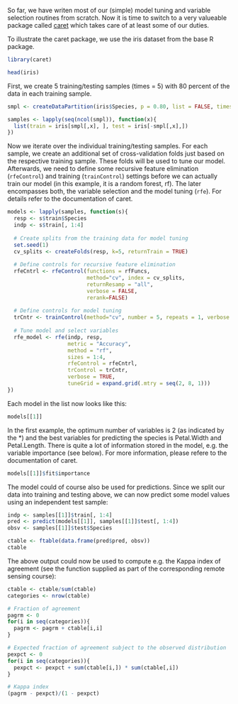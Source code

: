 <!---
Version: "2013-10-23"
Copyright (C) 2013 Thomas Nauss, GNU GPL (>=3)
-->
So far, we have writen most of our (simple) model tuning and variable selection routines from scratch. Now it is time to switch to a very valueable package called [caret](http://topepo.github.io/caret/index.html) which takes care of at least some of our duties.

To illustrate the caret package, we use the iris dataset from the base R package.
```r
library(caret)

head(iris)
```

First, we create 5 training/testing samples (times = 5) with 80 percent of the data in each training sample.
```r
smpl <- createDataPartition(iris$Species, p = 0.80, list = FALSE, times = 5)

samples <- lapply(seq(ncol(smpl)), function(x){
  list(train = iris[smpl[,x], ], test = iris[-smpl[,x],])
})
```

Now we iterate over the individual training/testing samples. For each sample, we create an additional set of cross-validation folds just based on the respective training sample. These folds will be used to tune our model. Afterwards, we need to define some recursive feature elimination (``rfeControl``) and training (``trainControl``) settings before we can actually train our model (in this example, it is a random forest, rf). The later encompasses both, the variable selection and the model tuning (``rfe``). For details refer to the documentation of caret.
```r
models <- lapply(samples, function(s){
  resp <- s$train$Species
  indp <- s$train[, 1:4]
  
  # Create splits from the training data for model tuning
  set.seed(1)
  cv_splits <- createFolds(resp, k=5, returnTrain = TRUE)
  
  # Define controls for recursive feature elimination
  rfeCntrl <- rfeControl(functions = rfFuncs,
                         method="cv", index = cv_splits,
                         returnResamp = "all",
                         verbose = FALSE,
                         rerank=FALSE)
  
  # Define controls for model tuning
  trCntr <- trainControl(method="cv", number = 5, repeats = 1, verbose = FALSE)
  
  # Tune model and select variables
  rfe_model <- rfe(indp, resp,
                   metric = "Accuracy", 
                   method = "rf", 
                   sizes = 1:4,
                   rfeControl = rfeCntrl,
                   trControl = trCntr, 
                   verbose = TRUE,
                   tuneGrid = expand.grid(.mtry = seq(2, 8, 1)))
})
```

Each model in the list now looks like this:
```r
models[[1]]
```
In the first example, the optimum number of variables is 2 (as indicated by the *) and the best variables for predicting the species is Petal.Width and Petal.Length. There is quite a lot of information stored in the model, e.g. the variable importance (see below). For more information, please refere to the documentation of caret. 
```r
models[[1]]$fit$importance
```

The model could of course also be used for predictions. Since we split our data into training and testing above, we can now predict some model values using an independent test sample:
```r
indp <- samples[[1]]$train[, 1:4]
pred <- predict(models[[1]], samples[[1]]$test[, 1:4])
obsv <- samples[[1]]$test$Species

ctable <- ftable(data.frame(pred$pred, obsv))
ctable
```
The above output could now be used to compute e.g. the Kappa index of agreement (see the function supplied as part of the corresponding remote sensing course):

```r
ctable <- ctable/sum(ctable)
categories <- nrow(ctable)

# Fraction of agreement
pagrm <- 0
for(i in seq(categories)){
  pagrm <- pagrm + ctable[i,i]
}

# Expected fraction of agreement subject to the observed distribution
pexpct <- 0
for(i in seq(categories)){
  pexpct <- pexpct + sum(ctable[i,]) * sum(ctable[,i])
}

# Kappa index
(pagrm - pexpct)/(1 - pexpct)
```
